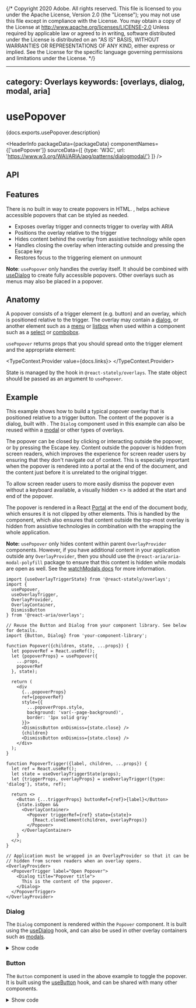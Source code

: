 {/* Copyright 2020 Adobe. All rights reserved.
This file is licensed to you under the Apache License, Version 2.0 (the "License");
you may not use this file except in compliance with the License. You may obtain a copy
of the License at http://www.apache.org/licenses/LICENSE-2.0
Unless required by applicable law or agreed to in writing, software distributed under
the License is distributed on an "AS IS" BASIS, WITHOUT WARRANTIES OR REPRESENTATIONS
OF ANY KIND, either express or implied. See the License for the specific language
governing permissions and limitations under the License. */}



---
category: Overlays
keywords: [overlays, dialog, modal, aria]
---

# usePopover

<PageDescription>{docs.exports.usePopover.description}</PageDescription>

<HeaderInfo
  packageData={packageData}
  componentNames={['usePopover']}
  sourceData={[
    {type: 'W3C', url: 'https://www.w3.org/WAI/ARIA/apg/patterns/dialogmodal/'}
  ]} />

## API

<FunctionAPI function={docs.exports.usePopover} links={docs.links} />

## Features

There is no built in way to create popovers in
HTML. <TypeLink links={docs.links} type={docs.exports.usePopover} />,
helps achieve accessible popovers that can be styled as needed.

* Exposes overlay trigger and connects trigger to overlay with ARIA
* Positions the overlay relative to the trigger
* Hides content behind the overlay from assistive technology while open
* Handles closing the overlay when interacting outside and pressing the <Keyboard>Escape</Keyboard> key
* Restores focus to the triggering element on unmount

**Note**: `usePopover` only handles the overlay itself. It should be combined
with [useDialog](useDialog.html) to create fully accessible popovers. Other overlays
such as menus may also be placed in a popover.

## Anatomy

A popover consists of a trigger element (e.g. button) and an overlay, which is positioned relative to the trigger. The overlay may contain a [dialog](useDialog.html), or another element such as a [menu](useMenu.html) or [listbox](useListBox.html) when used within a component such as a [select](useSelect.html) or [combobox](useComboBox.html).

`usePopover` returns props that you should spread onto the trigger element and
the appropriate element:

<TypeContext.Provider value={docs.links}>
  <InterfaceType properties={docs.links[docs.exports.usePopover.return.id].properties} />
</TypeContext.Provider>

State is managed by the <TypeLink links={statelyDocs.links} type={statelyDocs.exports.useOverlayTriggerState} />
hook in `@react-stately/overlays`. The state object should be passed as an argument to `usePopover`.

## Example

This example shows how to build a typical popover overlay that is positioned relative to
a trigger button. The content of the popover is a dialog, built
with <TypeLink links={dialogDocs.links} type={dialogDocs.exports.useDialog} />. The `Dialog` component used in this example can also be reused within a [modal](useModalOverlay.html) or other types of overlays.

The popover can be closed by clicking or interacting outside the popover, or by pressing the <Keyboard>Escape</Keyboard> key. Content outside the popover is hidden from screen readers,
which improves the experience for screen reader users by ensuring that they don't
navigate out of context. This is especially important when the popover is rendered
into a portal at the end of the document, and the content just before it is
unrelated to the original trigger.

To allow screen reader users to more easily dismiss the popover even without a keyboard available, a visually hidden &lt;<TypeLink links={docs.links} type={docs.exports.DismissButton} />&gt; is added at the start and end of the popover.

The popover is rendered in a React [Portal](https://reactjs.org/docs/portals.html) at the end of the document body, which ensures it is not clipped by other elements. This is handled by the <TypeLink links={docs.links} type={docs.exports.OverlayContainer} /> component, which also ensures that content outside the top-most overlay is hidden from assistive technologies in combination with the <TypeLink links={docs.links} type={docs.exports.OverlayProvider} /> wrapping the whole application.

**Note:** `usePopover` only hides content within parent `OverlayProvider` components. However, if you have additional
content in your application outside any `OverlayProvider`, then you should use the `@react-aria/aria-modal-polyfill`
package to ensure that this content is hidden while modals are open as well. See the
[watchModals docs](../react-aria/watchModals.html) for more information.

```tsx example
import {useOverlayTriggerState} from '@react-stately/overlays';
import {
  usePopover,
  useOverlayTrigger,
  OverlayProvider,
  OverlayContainer,
  DismissButton
} from '@react-aria/overlays';

// Reuse the Button and Dialog from your component library. See below for details.
import {Button, Dialog} from 'your-component-library';

function Popover({children, state, ...props}) {
  let popoverRef = React.useRef();
  let {popoverProps} = usePopover({
    ...props,
    popoverRef
  }, state);

  return (
    <div
      {...popoverProps}
      ref={popoverRef}
      style={{
        ...popoverProps.style,
        background: 'var(--page-background)',
        border: '1px solid gray'
      }}>
      <DismissButton onDismiss={state.close} />
      {children}
      <DismissButton onDismiss={state.close} />
    </div>
  );
}

function PopoverTrigger({label, children, ...props}) {
  let ref = React.useRef();
  let state = useOverlayTriggerState(props);
  let {triggerProps, overlayProps} = useOverlayTrigger({type: 'dialog'}, state, ref);

  return <>
    <Button {...triggerProps} buttonRef={ref}>{label}</Button>
    {state.isOpen &&
      <OverlayContainer>
        <Popover triggerRef={ref} state={state}>
          {React.cloneElement(children, overlayProps)}
        </Popover>
      </OverlayContainer>
    }
  </>;
}

// Application must be wrapped in an OverlayProvider so that it can be
// hidden from screen readers when an overlay opens.
<OverlayProvider>
  <PopoverTrigger label="Open Popover">
    <Dialog title="Popover title">
      This is the content of the popover.
    </Dialog>
  </PopoverTrigger>
</OverlayProvider>
```

### Dialog

The `Dialog` component is rendered within the `Popover` component. It is built using the [useDialog](useDialog.html) hook, and can also be used in other overlay containers such as [modals](useModalOverlay.html).

<details>
  <summary style={{fontWeight: 'bold'}}><ChevronRight size="S" /> Show code</summary>

```tsx example export=true render=false
import {useDialog} from '@react-aria/dialog';

function Dialog({title, children, ...props}) {
  let ref = React.useRef();
  let {dialogProps, titleProps} = useDialog(props, ref);

  return (
    <div {...dialogProps} ref={ref} style={{padding: 30}}>
      {title && 
        <h3 {...titleProps} style={{marginTop: 0}}>
          {title}
        </h3>
      }
      {children}
    </div>
  );
}
```

</details>

### Button

The `Button` component is used in the above example to toggle the popover. It is built using the [useButton](useButton.html) hook, and can be shared with many other components.

<details>
  <summary style={{fontWeight: 'bold'}}><ChevronRight size="S" /> Show code</summary>

```tsx example export=true render=false
import {useButton} from '@react-aria/button';

function Button(props) {
  let ref = props.buttonRef;
  let {buttonProps} = useButton(props, ref);
  return <button {...buttonProps} ref={ref} style={props.style}>{props.children}</button>;
}
```

</details>
